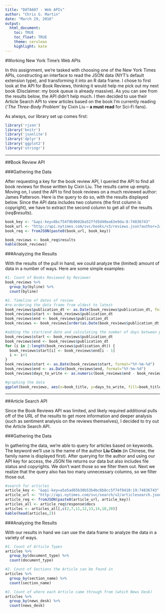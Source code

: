 ---
title: "DATA607 - Web APIs"
author: "Chris G. Martin"
date: "March 29, 2016"
output:
  html_document:
    toc: TRUE
    toc_float: TRUE
    theme: cerulean
    highlight: kate
---

#Working New York Time's Web APIs

In this assignment, we're tasked with choosing one of the New York Times APIs, constructing an interface to read the JSON data (NYT's default extension type), and transforming it into an R data frame. I chose to first look at the API for Book Reviews, thinking it would help me pick out my next book (Disclaimer: my book queue is already massive). As you can see from the results below, the API didn't help much. I then decided to use their Article Search API to view articles based on the book I'm currently reading (*'The Three-Body Problem'* by Cixin Liu -- **a must read** for Sci-Fi fans).

As always, our library set up comes first:

```{r message=FALSE}
library('rjson')
library('knitr')
library('jsonlite')
library('dplyr')
library('ggplot2')
library('stringr')
```

***

##Book Review API

###Gathering the Data

After requesting a key for the book review API, I queried the API to find all book reviews for those written by Cixin Liu. The results came up empty. Moving on, I used the API to find book reviews on a much reviewed author: James Patterson. Here is the query to do so, with the results displayed below. Since the API data includes two columns (the first column is copyright), we have to extract the second column to get all of the results (*req$results*).

```{r}
book_key <- "&api-key=8bc754f9b9602ba52ffd5d40ea63e9da:8:74836743"
book_url <- "http://api.nytimes.com/svc/books/v3/reviews.json?author=James%20Patterson"
book_req <- fromJSON(paste0(book_url, book_key))

book_reviews <- book_req$results
kable(book_reviews)
```

###Analyzing the Results

With the results of the pull in hand, we could analyze the (limited) amount of data in a number of ways. Here are some simple examples:


```{r}
#1. Count of Books Reviewed by Reviewer
book_reviews %>%
  group_by(byline) %>%
  count(byline)
```

```{r}
#2. Timeline of dates of review
#re-ordering the data frame from oldest to latest
book_reviews$publication_dt <- as.Date(book_reviews$publication_dt, format="%Y-%m-%d")
book_reviews$start <- book_reviews$publication_dt
book_reviews$end <- book_reviews$publication_dt
book_reviews <- book_reviews[order(as.Date(book_reviews$publication_dt, format="%d/%m/%Y")),]

#adding the start/end date and calculating the number of days between publications
book_reviews$start <- book_reviews$publication_dt
book_reviews$end <- book_reviews$publication_dt
for (i in 2:length(book_reviews$publication_dt)) {
  book_reviews$start[i] <- book_reviews$end[i - 1]
  i <- i+1
}
book_reviews$start <- as.Date(book_reviews$start, format="%Y-%m-%d")
book_reviews$end <- as.Date(book_reviews$end, format="%Y-%m-%d")
book_reviews$days_to_write <- as.numeric(book_reviews$end - book_reviews$start)

#graphing the data
ggplot(book_reviews, aes(x=book_title, y=days_to_write, fill=book_title)) + geom_bar(stat="identity") + xlab("Book Title") + ylab("Days to Publish") + guides(fill=FALSE) + theme(axis.text=element_text(size=10), axis.title=element_text(size=14, face="bold")) + scale_x_discrete(labels=function(book_title) str_wrap(book_title, width = 10))
```

***

##Article Search API

Since the Book Reviews API was limited, and likely required additional pulls off of the URL of the results to get more information and deeper analysis (such as sentiment analysis on the reviews themselves), I decided to try out the Article Search API.

###Gathering the Data

In gathering the data, we're able to query for articles based on keywords. The keyword we'll use is the name of the author **Liu Cixin** (in Chinese, the family name is displayed first). After querying for the author and using our API key for access, the JSON file returns our data but also includes file status and copyrights. We don't want those so we filter them out. Next we realize that the query also has too many unnecessary columns, so we filter those out.

```{r}
#search for articles
article_key <- "&api-key=a5a5ad65b30b53b4bc8b8cc5f74f8418:19:74836743"
article_url <- "http://api.nytimes.com/svc/search/v2/articlesearch.json?q=Liu+Cixin"
article_req <- fromJSON(paste0(article_url, article_key))
articles_all <- article_req$response$docs
articles <- articles_all[,c(2,7,11,12,13,14,18,20)]
kable(head(articles,2))
```

###Analyzing the Results

With our results in hand we can use the data frame to analyze the data in a variety of ways. 

```{r}
#1. Count of Article Types
articles %>%
  group_by(document_type) %>%
  count(document_type)

#2. Count of Sections the Article can be found in
articles %>%
  group_by(section_name) %>%
  count(section_name)

#2. Count of where each Article came through from (which News Desk)
articles %>%
  group_by(news_desk) %>%
  count(news_desk)
```
